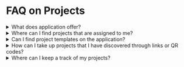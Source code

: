 
# FAQ on Projects

<details>
<summary>What does <ProductName/> application offer?</summary> 
<p><ProductName/> is an open source solution where you can take up projects for a specific area of improvement.</p>

<p>To learn more, see <a href="intro">Welcome to <ProductName/></a>.</p>

</details>

<details>
<summary>Where can I find projects that are assigned to me?</summary>

You can view your assigned projects on the **Assigned to me** tab of the Projects page.

To learn more, see <a href="viewprojects">Viewing Projects</a>.
</details>

<details>
<summary>Can I find project templates on the application?</summary>

From the project library, you can discover project templates on the **Library**. 

To learn more, see <a href="projectlibrary">Project Library</a>.

</details>

<details>
<summary>How can I take up projects that I have discovered through links or QR codes?</summary>

After discovering projects using links or QR codes, you can click **Start improvement** to take up the project.

To learn more, see <a href="discoverprojects">Discovering Projects</a>.

</details>

<details>
<summary>Where can I keep a track of my projects?</summary>

On the Improvement Projects Reports page, you can view a summary of your assigned, ongoing, and completed projects.

To learn more, see <a href="projectreport">Viewing Project Reports</a>.

</details>